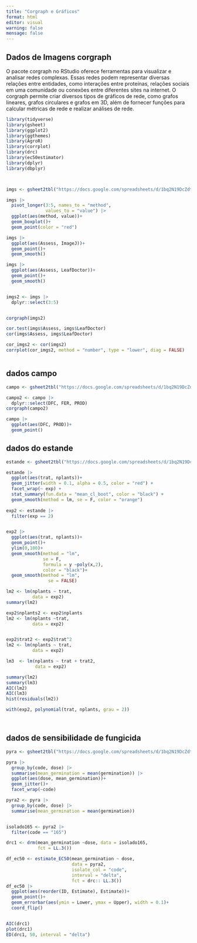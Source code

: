 ```yaml
---
title: "Corgraph e Gráficos"
format: html
editor: visual
warning: false
mensage: false
---
```


## Dados de Imagens corgraph

O pacote corgraph no RStudio oferece ferramentas para visualizar e analisar redes complexas. Essas redes podem representar diversas relações entre entidades, como interações entre proteínas, relações sociais em uma comunidade ou conexões entre diferentes sites na internet. O corgraph permite criar diversos tipos de gráficos de rede, como grafos lineares, grafos circulares e grafos em 3D, além de fornecer funções para calcular métricas de rede e realizar análises de rede.

```r

library(tidyverse)
library(gsheet)
library(ggplot2)
library(ggthemes)
library(AgroR)
library(corrplot)
library(drc)
library(ec50estimator)
library(dplyr)
library(dbplyr)



imgs <- gsheet2tbl("https://docs.google.com/spreadsheets/d/1bq2N19DcZdtax2fQW9OHSGMR0X2__Z9T/edit#gid=373270992")

imgs |>
  pivot_longer(3:5, names_to = "method",
               values_to = "value") |>
  ggplot(aes(method, value))+
  geom_boxplot()+
  geom_point(color = "red")

imgs |>
  ggplot(aes(Assess, ImageJ))+
  geom_point()+
  geom_smooth()

imgs |>
  ggplot(aes(Assess, LeafDoctor))+
  geom_point()+
  geom_smooth()


imgs2 <- imgs |>
  dplyr::select(3:5)


corgraph(imgs2)

cor.test(imgs$Assess, imgs$LeafDoctor)
cor(imgs$Assess, imgs$LeafDoctor)

cor_imgs2 <- cor(imgs2)
corrplot(cor_imgs2, method = "number", type = "lower", diag = FALSE)



```

## dados campo

```r

campo <- gsheet2tbl("https://docs.google.com/spreadsheets/d/1bq2N19DcZdtax2fQW9OHSGMR0X2__Z9T/edit#gid=866852711")

campo2 <- campo |>
  dplyr::select(DFC, FER, PROD)
corgraph(campo2)

campo |>
  ggplot(aes(DFC, PROD))+
  geom_point()


```

## dados do estande

```r

estande <- gsheet2tbl("https://docs.google.com/spreadsheets/d/1bq2N19DcZdtax2fQW9OHSGMR0X2__Z9T/edit#gid=401662555")

estande |>
  ggplot(aes(trat, nplants))+
  geom_jitter(width = 0.1, alpha = 0.5, color = "red") +
  facet_wrap(~ exp) +
  stat_summary(fun.data = "mean_cl_boot", color = "black") +
  geom_smooth(method = lm, se = F, color = "orange")
  
exp2 <- estande |>
  filter(exp == 2)


exp2 |>
  ggplot(aes(trat, nplants))+
  geom_point()+
  ylim(0,100)+
  geom_smooth(method = "lm",
              se = F,
              formula = y ~poly(x,2),
              color = "black")+
  geom_smooth(method = "lm",
                se = FALSE)

lm2 <- lm(nplants ~ trat,
          data = exp2)
summary(lm2)

exp2$nplants2 <- exp2$nplants
lm2 <- lm(nplants ~trat,
          data = exp2)


exp2$trat2 <- exp2$trat^2
lm2 <- lm(nplants ~ trat,
          data = exp2)

lm3  <- lm(nplants ~ trat + trat2, 
           data = exp2)

summary(lm2)
summary(lm3)
AIC(lm2)
AIC(lm3)
hist(residuals(lm2))

with(exp2, polynomial(trat, nplants, grau = 2))




```

## dados de sensibilidade de fungicida

```r

pyra <- gsheet2tbl("https://docs.google.com/spreadsheets/d/1bq2N19DcZdtax2fQW9OHSGMR0X2__Z9T/edit#gid=465348652")

pyra |>
  group_by(code, dose) |>
  summarise(mean_germination = mean(germination)) |>
  ggplot(aes(dose, mean_germination))+
  geom_jitter()+
  facet_wrap(~code)

pyra2 <- pyra |>
  group_by(code, dose) |>
  summarise(mean_germination = mean(germination))


isolado165 <- pyra2 |>
  filter(code == "165")

drc1 <- drm(mean_germination ~dose, data = isolado165,
            fct = LL.3())

df_ec50 <- estimate_EC50(mean_germination ~ dose, 
                         data = pyra2,
                         isolate_col = "code",
                         interval = "delta",
                         fct = drc:: LL.3())
df_ec50 |>
  ggplot(aes(reorder(ID, Estimate), Estimate))+
  geom_point()+
  geom_errorbar(aes(ymin = Lower, ymax = Upper), width = 0.1)+
  coord_flip()


AIC(drc1)
plot(drc1)
ED(drc1, 50, interval = "delta")

```
